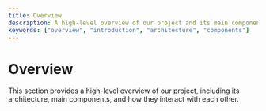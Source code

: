 ```yaml
---
title: Overview
description: A high-level overview of our project and its main components
keywords: ["overview", "introduction", "architecture", "components"]
---
```


# Overview

This section provides a high-level overview of our project, including its architecture, main components, and how they interact with each other.
